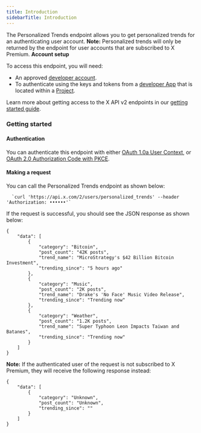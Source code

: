 ---
title: Introduction
sidebarTitle: Introduction
---


The Personalized Trends endpoint allows you to get personalized trends for an authenticating user account.
<Note>
**Note:** Personalized trends will only be returned by the endpoint for user accounts that are subscribed to X Premium.
</Note>
<Note>
**Account setup**

To access this endpoint, you will need:

* An approved [developer account](https://developer.x.com/en/portal/petition/essential/basic-info).
* To authenticate using the keys and tokens from a [developer App](/resources/fundamentals/developer-apps) that is located within a [Project](/resources/fundamentals/projects). 

Learn more about getting access to the X API v2 endpoints in our [getting started guide](/x-api/getting-started/getting-access).
</Note>
### Getting started

#### Authentication

You can authenticate this endpoint with either [OAuth 1.0a User Context](https://developer.twitter.com/resources/fundamentals/authentication), or [OAuth 2.0 Authorization Code with PKCE](resources/fundamentals/authentication#oauth-2-0-authorization-code-flow-with-pkce-2).
 

#### Making a request

You can call the Personalized Trends endpoint as shown below:

      `curl 'https://api.x.com/2/users/personalized_trends' --header 'Authorization: ••••••'`


If the request is successful, you should see the JSON response as shown below:

```
{
    "data": [
        {
            "category": "Bitcoin",
            "post_count": "42K posts",
            "trend_name": "MicroStrategy's $42 Billion Bitcoin Investment",
            "trending_since": "5 hours ago"
        },
        {
            "category": "Music",
            "post_count": "2K posts",
            "trend_name": "Drake's 'No Face' Music Video Release",
            "trending_since": "Trending now"
        },
        {
            "category": "Weather",
            "post_count": "1.2K posts",
            "trend_name": "Super Typhoon Leon Impacts Taiwan and Batanes",
            "trending_since": "Trending now"
        }
    ]
}
```

**Note:** If the authenticated user of the request is not subscribed to X Premium, they will receive the following response instead:

```
{
    "data": [
        {
            "category": "Unknown",
            "post_count": "Unknown",
            "trending_since": ""
        }
    ]
}
```

